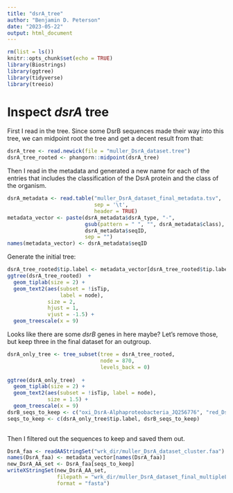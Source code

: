 ```yaml
---
title: "dsrA_tree"
author: "Benjamin D. Peterson"
date: "2023-05-22"
output: html_document
---
```


```r
rm(list = ls())
knitr::opts_chunk$set(echo = TRUE)
library(Biostrings)
library(ggtree)
library(tidyverse)
library(treeio)
```


# Inspect *dsrA* tree

First I read in the tree.
Since some DsrB sequences made their way into this tree, we can midpoint root the tree and get a decent result from that:

```r
dsrA_tree <- read.newick(file = "muller_DsrA_dataset.tree")
dsrA_tree_rooted <- phangorn::midpoint(dsrA_tree)
```

Then I read in the metadata and generated a new name for each of the entries that includes the classification of the DsrA protein and the class of the organism.

```r
dsrA_metadata <- read.table("muller_DsrA_dataset_final_metadata.tsv",
                            sep = '\t',
                            header = TRUE)
metadata_vector <- paste(dsrA_metadata$dsrA_type, "-",
                         gsub(pattern = " ", "", dsrA_metadata$class), "_",
                         dsrA_metadata$seqID,
                         sep = "")
names(metadata_vector) <- dsrA_metadata$seqID
```

Generate the initial tree:

```r
dsrA_tree_rooted$tip.label <- metadata_vector[dsrA_tree_rooted$tip.label]
ggtree(dsrA_tree_rooted)  +
  geom_tiplab(size = 2) +
  geom_text2(aes(subset = !isTip,
                 label = node),
             size = 2,
             hjust = 1,
             vjust = -1.5) +
  geom_treescale(x = 9)
```

Looks like there are some *dsrB* genes in here maybe?
Let's remove those, but keep three in the final dataset for an outgroup.

```r
dsrA_only_tree <- tree_subset(tree = dsrA_tree_rooted,
                              node = 870,
                              levels_back = 0)
  
ggtree(dsrA_only_tree)  +
  geom_tiplab(size = 2) +
  geom_text2(aes(subset = !isTip, label = node),
             size = 1.5) +
  geom_treescale(x = 9)
dsrB_seqs_to_keep <- c("oxi_DsrA-Alphaproteobacteria_JQ256776", "red_DsrA_b-Deltaproteobacteria_UncS1371", "red_DsrA_b-Clostridia_DslAero7")
seqs_to_keep <- c(dsrA_only_tree$tip.label, dsrB_seqs_to_keep)
                  
```

Then I filtered out the sequences to keep and saved them out.

```r
DsrA_faa <- readAAStringSet("wrk_dir/muller_DsrA_dataset_cluster.faa")
names(DsrA_faa) <- metadata_vector[names(DsrA_faa)]
new_DsrA_AA_set <- DsrA_faa[seqs_to_keep]
writeXStringSet(new_DsrA_AA_set,
                filepath = "wrk_dir/muller_DsrA_dataset_final_multipleLines.faa",
                format = "fasta")
```